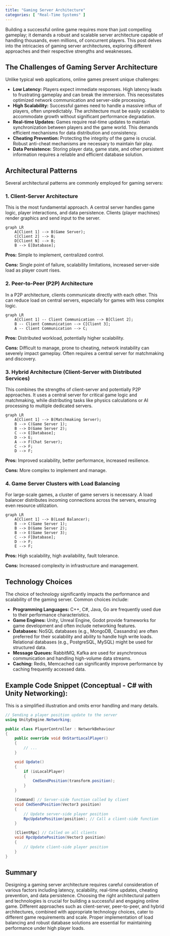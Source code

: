 ```yaml
---
title: "Gaming Server Architecture"
categories: [ "Real-Time Systems" ]
---
```



Building a successful online game requires more than just compelling gameplay; it demands a robust and scalable server architecture capable of handling thousands, even millions, of concurrent players. This post delves into the intricacies of gaming server architectures, exploring different approaches and their respective strengths and weaknesses.

## The Challenges of Gaming Server Architecture

Unlike typical web applications, online games present unique challenges:

* **Low Latency:**  Players expect immediate responses.  High latency leads to frustrating gameplay and can break the immersion.  This necessitates optimized network communication and server-side processing.
* **High Scalability:**  Successful games need to handle a massive influx of players, often unpredictably. The architecture must be easily scalable to accommodate growth without significant performance degradation.
* **Real-time Updates:**  Games require real-time updates to maintain synchronization between players and the game world.  This demands efficient mechanisms for data distribution and consistency.
* **Cheating Prevention:**  Protecting the integrity of the game is crucial.  Robust anti-cheat mechanisms are necessary to maintain fair play.
* **Data Persistence:**  Storing player data, game state, and other persistent information requires a reliable and efficient database solution.

## Architectural Patterns

Several architectural patterns are commonly employed for gaming servers:

### 1. Client-Server Architecture

This is the most fundamental approach.  A central server handles game logic, player interactions, and data persistence. Clients (player machines) render graphics and send input to the server.

```mermaid
graph LR
    A[Client 1] --> B(Game Server);
    C[Client 2] --> B;
    D[Client N] --> B;
    B --> E[Database];
```

**Pros:**  Simple to implement, centralized control.

**Cons:**  Single point of failure, scalability limitations, increased server-side load as player count rises.


### 2. Peer-to-Peer (P2P) Architecture

In a P2P architecture, clients communicate directly with each other.  This can reduce load on central servers, especially for games with less complex logic.

```mermaid
graph LR
    A[Client 1] -- Client Communication --> B[Client 2];
    B -- Client Communication --> C[Client 3];
    A -- Client Communication --> C;
```

**Pros:**  Distributed workload, potentially higher scalability.

**Cons:**  Difficult to manage, prone to cheating,  network instability can severely impact gameplay.  Often requires a central server for matchmaking and discovery.


### 3. Hybrid Architecture (Client-Server with Distributed Services)

This combines the strengths of client-server and potentially P2P approaches.  It uses a central server for critical game logic and matchmaking, while distributing tasks like physics calculations or AI processing to multiple dedicated servers.

```mermaid
graph LR
    A[Client 1] --> B(Matchmaking Server);
    B --> C(Game Server 1);
    B --> D(Game Server 2);
    C --> E[Database];
    D --> E;
    A --> F(Chat Server);
    C --> F;
    D --> F;

```

**Pros:**  Improved scalability, better performance, increased resilience.

**Cons:**  More complex to implement and manage.


### 4.  Game Server Clusters with Load Balancing

For large-scale games, a cluster of game servers is necessary. A load balancer distributes incoming connections across the servers, ensuring even resource utilization.


```mermaid
graph LR
    A[Client 1] --> B(Load Balancer);
    B --> C(Game Server 1);
    B --> D(Game Server 2);
    B --> E(Game Server 3);
    C --> F[Database];
    D --> F;
    E --> F;
```

**Pros:** High scalability, high availability, fault tolerance.

**Cons:**  Increased complexity in infrastructure and management.



## Technology Choices

The choice of technology significantly impacts the performance and scalability of the gaming server.  Common choices include:

* **Programming Languages:** C++, C#, Java, Go are frequently used due to their performance characteristics.
* **Game Engines:**  Unity, Unreal Engine, Godot provide frameworks for game development and often include networking features.
* **Databases:**  NoSQL databases (e.g., MongoDB, Cassandra) are often preferred for their scalability and ability to handle high write loads.  Relational databases (e.g., PostgreSQL, MySQL) might be used for structured data.
* **Message Queues:**  RabbitMQ, Kafka are used for asynchronous communication and handling high-volume data streams.
* **Caching:** Redis, Memcached can significantly improve performance by caching frequently accessed data.


## Example Code Snippet (Conceptual -  C# with Unity Networking):

This is a simplified illustration and omits error handling and many details.

```csharp
// Sending a player position update to the server
using UnityEngine.Networking;

public class PlayerController : NetworkBehaviour
{
    public override void OnStartLocalPlayer()
    {
        // ...
    }

    void Update()
    {
        if (isLocalPlayer)
        {
            CmdSendPosition(transform.position);
        }
    }

    [Command] // Server-side function called by client
    void CmdSendPosition(Vector3 position)
    {
        // Update server-side player position
        RpcUpdatePosition(position); // Call a client-side function
    }

    [ClientRpc] // Called on all clients
    void RpcUpdatePosition(Vector3 position)
    {
        // Update client-side player position
    }
}
```


## Summary

Designing a gaming server architecture requires careful consideration of various factors including latency, scalability, real-time updates, cheating prevention, and data persistence.  Choosing the right architectural pattern and technologies is crucial for building a successful and engaging online game. Different approaches such as client-server, peer-to-peer, and hybrid architectures, combined with appropriate technology choices, cater to different game requirements and scale.  Proper implementation of load balancing and robust database solutions are essential for maintaining performance under high player loads.

